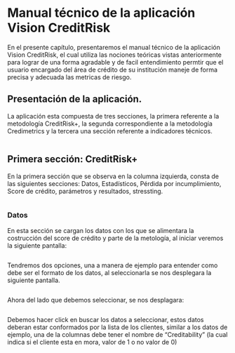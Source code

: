 \mainmatter

# Manual técnico de la aplicación Vision CreditRisk


En el presente capítulo, presentaremos el manual técnico de la aplicación Vision CreditRisk, el cual utiliza las nociones teóricas vistas anteriormente para lograr de una forma agradable y de facil entendimiento permtir que el usuario encargado del área de crédito de su institución maneje de forma precisa y adecuada las metricas de riesgo.  

## Presentación de la aplicación.


La aplicación esta compuesta de tres secciones, la primera referente a la metodología CreditRisk+, la segunda correspondiente a la metodología Credimetrics y la tercera una sección referente a indicadores técnicos.

![\label{fig:"sd"}](~/Riesgo_de_Credito/portada.png)



## Primera sección: CreditRisk+

En la primera sección que se observa en la columna izquierda, consta de las siguientes secciones: Datos, Estadísticos, Pérdida por incumplimiento, Score de crédito, parámetros y resultados, stressting.

![\label{fig:"sd"}](~/Riesgo_de_Credito/datos.png)

### Datos

En esta sección se cargan los datos con los que se alimentara la costrucción del score de crédito y parte de la metología, al iniciar veremos la siguiente pantalla:

![\label{fig:"sd"}](~/Riesgo_de_Credito/datos1.png)

Tendremos dos opciones, una a manera de ejemplo para entender como debe ser el formato de los datos, al seleccionarla se nos desplegara la siguiente pantalla. 

![\label{fig:"sd"}](~/Riesgo_de_Credito/datos2.png)

Ahora del lado que debemos seleccionar, se nos desplagara:

![\label{fig:"sd"}](~/Riesgo_de_Credito/datos3.png)

Debemos hacer click en buscar los datos a seleccionar, estos datos deberan estar conformados por la lista de los clientes, similar a los datos de ejemplo, una de la columnas debe tener el nombre de "Creditability" (la cual indica si el cliente esta en mora, valor de $1$ o no valor de $0$)














































